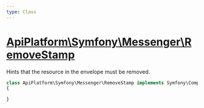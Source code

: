 ```yaml
---
type: Class
---
```


# [ApiPlatform\Symfony\Messenger\RemoveStamp](/docs/reference/Symfony/Messenger/RemoveStamp)

Hints that the resource in the envelope must be removed.


```php
class ApiPlatform\Symfony\Messenger\RemoveStamp implements Symfony\Component\Messenger\Stamp\StampInterface
{

}
```